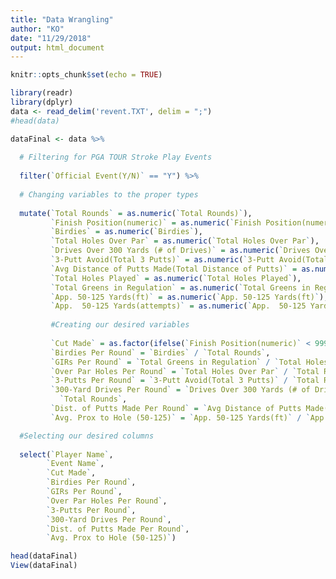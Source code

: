 ```yaml
---
title: "Data Wrangling"
author: "KO"
date: "11/29/2018"
output: html_document
---
```


```r
knitr::opts_chunk$set(echo = TRUE)
```



```r
library(readr)
library(dplyr)
data <- read_delim('revent.TXT', delim = ";")
#head(data)

dataFinal <- data %>%
  
  # Filtering for PGA TOUR Stroke Play Events
  
  filter(`Official Event(Y/N)` == "Y") %>%
  
  # Changing variables to the proper types
  
  mutate(`Total Rounds` = as.numeric(`Total Rounds)`),
         `Finish Position(numeric)` = as.numeric(`Finish Position(numeric)`),
         `Birdies` = as.numeric(`Birdies`),
         `Total Holes Over Par` = as.numeric(`Total Holes Over Par`),
         `Drives Over 300 Yards (# of Drives)` = as.numeric(`Drives Over 300 Yards (# of Drives)`),
         `3-Putt Avoid(Total 3 Putts)` = as.numeric(`3-Putt Avoid(Total 3 Putts)`),
         `Avg Distance of Putts Made(Total Distance of Putts)` = as.numeric(`Avg Distance of Putts Made(Total Distance of Putts)`),
         `Total Holes Played` = as.numeric(`Total Holes Played`),
         `Total Greens in Regulation` = as.numeric(`Total Greens in Regulation`),
         `App. 50-125 Yards(ft)` = as.numeric(`App. 50-125 Yards(ft)`),
         `App.  50-125 Yards(attempts)` = as.numeric(`App.  50-125 Yards(attempts)`),
         
         #Creating our desired variables
         
         `Cut Made` = as.factor(ifelse(`Finish Position(numeric)` < 999, 1, 0)),
         `Birdies Per Round` = `Birdies` / `Total Rounds`,
         `GIRs Per Round` = `Total Greens in Regulation` / `Total Holes Played`,
         `Over Par Holes Per Round` = `Total Holes Over Par` / `Total Rounds`,
         `3-Putts Per Round` = `3-Putt Avoid(Total 3 Putts)` / `Total Rounds`,
         `300-Yard Drives Per Round` = `Drives Over 300 Yards (# of Drives)` /
           `Total Rounds`,
         `Dist. of Putts Made Per Round` = `Avg Distance of Putts Made(Total Distance of Putts)` / `Total Rounds`,
         `Avg. Prox to Hole (50-125)` = `App. 50-125 Yards(ft)` / `App.  50-125 Yards(attempts)`)  %>%

  #Selecting our desired columns
  
  select(`Player Name`,
        `Event Name`,
        `Cut Made`,
        `Birdies Per Round`,
        `GIRs Per Round`,
        `Over Par Holes Per Round`,
        `3-Putts Per Round`,
        `300-Yard Drives Per Round`,
        `Dist. of Putts Made Per Round`,
        `Avg. Prox to Hole (50-125)`)

head(dataFinal)
View(dataFinal)
```
